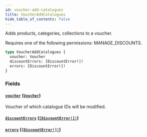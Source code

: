 ```yaml
---
id: voucher-add-catalogues
title: VoucherAddCatalogues
hide_table_of_contents: false
---
```


Adds products, categories, collections to a voucher.

Requires one of the following permissions: MANAGE_DISCOUNTS.

```graphql
type VoucherAddCatalogues {
  voucher: Voucher
  discountErrors: [DiscountError!]!
  errors: [DiscountError!]!
}
```

### Fields

#### [`voucher`](#) ([`Voucher`](../../../developer/api-reference/objects/voucher))

Voucher of which catalogue IDs will be modified.

#### [`discountErrors`](#) ([`[DiscountError!]!`](../../../developer/api-reference/objects/discount-error))

#### [`errors`](#) ([`[DiscountError!]!`](../../../developer/api-reference/objects/discount-error))
